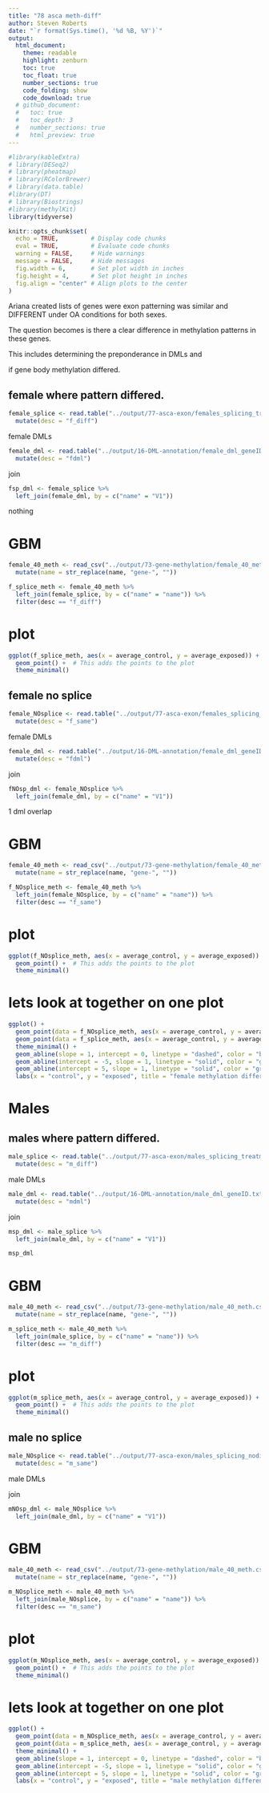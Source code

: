 ```yaml
---
title: "78 asca meth-diff"
author: Steven Roberts
date: "`r format(Sys.time(), '%d %B, %Y')`" 
output: 
  html_document:
    theme: readable
    highlight: zenburn
    toc: true
    toc_float: true
    number_sections: true
    code_folding: show
    code_download: true
  # github_document:
  #   toc: true
  #   toc_depth: 3
  #   number_sections: true
  #   html_preview: true
---
```


```r
#library(kableExtra)
# library(DESeq2)
# library(pheatmap)
# library(RColorBrewer)
# library(data.table)
#library(DT)
# library(Biostrings)
#library(methylKit)
library(tidyverse)

knitr::opts_chunk$set(
  echo = TRUE,         # Display code chunks
  eval = TRUE,         # Evaluate code chunks
  warning = FALSE,     # Hide warnings
  message = FALSE,     # Hide messages
  fig.width = 6,       # Set plot width in inches
  fig.height = 4,      # Set plot height in inches
  fig.align = "center" # Align plots to the center
)
```

Ariana created lists of genes were exon patterning was similar and DIFFERENT under OA conditions for both sexes.

The question becomes is there a clear difference in methylation patterns in these genes. 

This includes determining the preponderance in DMLs and

if gene body methylation differed.

## female where pattern differed.


```r
female_splice <- read.table("../output/77-asca-exon/females_splicing_treatments_gene_list.csv", col.names = c("name")) %>%
  mutate(desc = "f_diff")
```


female DMLs



```r
female_dml <- read.table("../output/16-DML-annotation/female_dml_geneID.txt") %>%
  mutate(desc = "fdml")
```



join

```r
fsp_dml <- female_splice %>%
  left_join(female_dml, by = c("name" = "V1"))
```

nothing


# GBM

```r
female_40_meth <- read_csv("../output/73-gene-methylation/female_40_meth.csv") %>%
  mutate(name = str_replace(name, "gene-", ""))
```


```r
f_splice_meth <- female_40_meth %>%
  left_join(female_splice, by = c("name" = "name")) %>%
  filter(desc == "f_diff")
```


# plot 


```r
ggplot(f_splice_meth, aes(x = average_control, y = average_exposed)) +
  geom_point() +  # This adds the points to the plot
  theme_minimal() 
```

## female no splice


```r
female_NOsplice <- read.table("../output/77-asca-exon/females_splicing_nodifference_gene_list.csv", col.names = c("name")) %>%
  mutate(desc = "f_same")
```


female DMLs



```r
female_dml <- read.table("../output/16-DML-annotation/female_dml_geneID.txt") %>%
  mutate(desc = "fdml")
```



join

```r
fNOsp_dml <- female_NOsplice %>%
  left_join(female_dml, by = c("name" = "V1"))
```

1 dml overlap


# GBM

```r
female_40_meth <- read_csv("../output/73-gene-methylation/female_40_meth.csv") %>%
  mutate(name = str_replace(name, "gene-", ""))
```


```r
f_NOsplice_meth <- female_40_meth %>%
  left_join(female_NOsplice, by = c("name" = "name")) %>%
  filter(desc == "f_same")
```


# plot 


```r
ggplot(f_NOsplice_meth, aes(x = average_control, y = average_exposed)) +
  geom_point() +  # This adds the points to the plot
  theme_minimal() 
```


# lets look at together on one plot

```r
ggplot() +
  geom_point(data = f_NOsplice_meth, aes(x = average_control, y = average_exposed), color = "blue") +
  geom_point(data = f_splice_meth, aes(x = average_control, y = average_exposed), color = "red") +
  theme_minimal() +
  geom_abline(slope = 1, intercept = 0, linetype = "dashed", color = "black") +
  geom_abline(intercept = -5, slope = 1, linetype = "solid", color = "grey") + # Line below
  geom_abline(intercept = 5, slope = 1, linetype = "solid", color = "grey") + # Line above
  labs(x = "control", y = "exposed", title = "female methylation difference")

```

# Males

## males where pattern differed.


```r
male_splice <- read.table("../output/77-asca-exon/males_splicing_treatments_gene_list.csv", col.names = c("name")) %>%
  mutate(desc = "m_diff")
```


male DMLs



```r
male_dml <- read.table("../output/16-DML-annotation/male_dml_geneID.txt") %>%
  mutate(desc = "mdml")
```



join

```r
msp_dml <- male_splice %>%
  left_join(male_dml, by = c("name" = "V1"))

msp_dml
```




# GBM

```r
male_40_meth <- read_csv("../output/73-gene-methylation/male_40_meth.csv") %>%
  mutate(name = str_replace(name, "gene-", ""))
```


```r
m_splice_meth <- male_40_meth %>%
  left_join(male_splice, by = c("name" = "name")) %>%
  filter(desc == "m_diff")
```


# plot 


```r
ggplot(m_splice_meth, aes(x = average_control, y = average_exposed)) +
  geom_point() +  # This adds the points to the plot
  theme_minimal() 
```

## male no splice


```r
male_NOsplice <- read.table("../output/77-asca-exon/males_splicing_nodifference_gene_list.csv", col.names = c("name")) %>%
  mutate(desc = "m_same")
```


male DMLs





join

```r
mNOsp_dml <- male_NOsplice %>%
  left_join(male_dml, by = c("name" = "V1"))
```




# GBM

```r
male_40_meth <- read_csv("../output/73-gene-methylation/male_40_meth.csv") %>%
  mutate(name = str_replace(name, "gene-", ""))
```


```r
m_NOsplice_meth <- male_40_meth %>%
  left_join(male_NOsplice, by = c("name" = "name")) %>%
  filter(desc == "m_same")
```


# plot 


```r
ggplot(m_NOsplice_meth, aes(x = average_control, y = average_exposed)) +
  geom_point() +  # This adds the points to the plot
  theme_minimal() 
```


# lets look at together on one plot

```r
ggplot() +
  geom_point(data = m_NOsplice_meth, aes(x = average_control, y = average_exposed), color = "blue") +
  geom_point(data = m_splice_meth, aes(x = average_control, y = average_exposed), color = "red") +
  theme_minimal() +
  geom_abline(slope = 1, intercept = 0, linetype = "dashed", color = "black") +
  geom_abline(intercept = -5, slope = 1, linetype = "solid", color = "grey") + # Line below
  geom_abline(intercept = 5, slope = 1, linetype = "solid", color = "grey") + # Line above
  labs(x = "control", y = "exposed", title = "male methylation difference")

```


